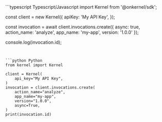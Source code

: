 <CodeGroup>
```typescript Typescript/Javascript
import Kernel from '@onkernel/sdk';

const client = new Kernel({
  apiKey: 'My API Key',
});

const invocation = await client.invocations.create({
  async: true,
  action_name: 'analyze',
  app_name: 'my-app',
  version: '1.0.0' });

console.log(invocation.id);
```


```python Python
from kernel import Kernel

client = Kernel(
    api_key="My API Key",
)
invocation = client.invocations.create(
    action_name="analyze",
    app_name="my-app",
    version="1.0.0",
    async=True,
)
print(invocation.id)
```
</CodeGroup>

